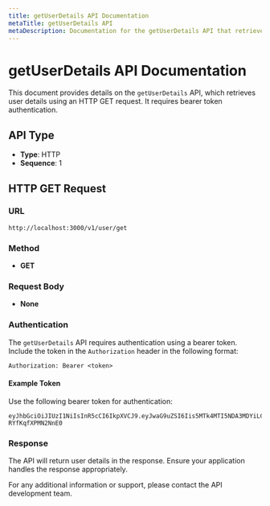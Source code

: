 ```yaml
---
title: getUserDetails API Documentation
metaTitle: getUserDetails API
metaDescription: Documentation for the getUserDetails API that retrieves user details using an HTTP GET request.
---
```


# getUserDetails API Documentation

This document provides details on the `getUserDetails` API, which retrieves user details using an HTTP GET request. It requires bearer token authentication.

## API Type

- **Type**: HTTP
- **Sequence**: 1

## HTTP GET Request

### URL

```
http://localhost:3000/v1/user/get
```

### Method

- **GET**

### Request Body

- **None**

### Authentication

The `getUserDetails` API requires authentication using a bearer token. Include the token in the `Authorization` header in the following format:

```
Authorization: Bearer <token>
```

#### Example Token

Use the following bearer token for authentication:

```
eyJhbGciOiJIUzI1NiIsInR5cCI6IkpXVCJ9.eyJwaG9uZSI6Iis5MTk4MTI5NDA3MDYiLCJ1aWQiOiJhZnJ3dXZkXzFqIn0.se2WRRJhST9uvOyhTwunvJiiMYD-RYfKqfXPMN2NnE0
```

### Response

The API will return user details in the response. Ensure your application handles the response appropriately. 

For any additional information or support, please contact the API development team.